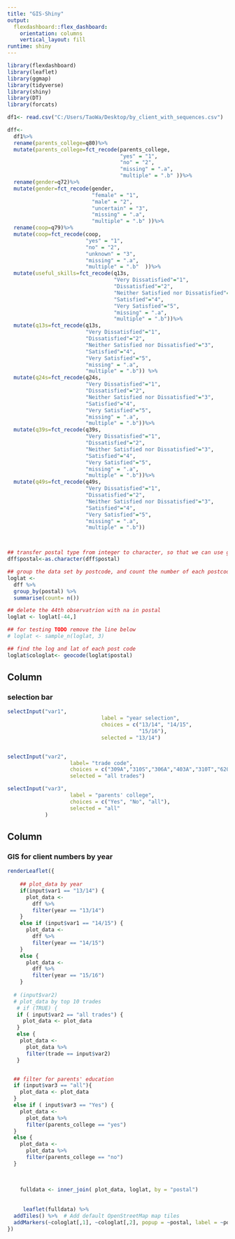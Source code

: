 ---
title: "GIS-Shiny"
output: 
  flexdashboard::flex_dashboard:
    orientation: columns
    vertical_layout: fill
runtime: shiny
---

```{r setup, include=FALSE}
library(flexdashboard)
library(leaflet)
library(ggmap)
library(tidyverse)
library(shiny)
library(DT)
library(forcats)

df1<- read.csv("C:/Users/TaoWa/Desktop/by_client_with_sequences.csv")

dff<-
  df1%>%
  rename(parents_college=q80)%>%
  mutate(parents_college=fct_recode(parents_college, 
                                    "yes" = "1", 
                                    "no" = "2", 
                                    "missing" = ".a", 
                                    "multiple" = ".b" ))%>%
  rename(gender=q72)%>%
  mutate(gender=fct_recode(gender, 
                           "female" = "1", 
                           "male" = "2", 
                           "uncertain" = "3",
                           "missing" = ".a", 
                           "multiple" = ".b" ))%>%
  rename(coop=q79)%>%
  mutate(coop=fct_recode(coop,
                         "yes" = "1", 
                         "no" = "2", 
                         "unknown" = "3",
                         "missing" = ".a", 
                         "multiple" = ".b"  ))%>%
  mutate(useful_skills=fct_recode(q13s,
                                  "Very Dissatisfied"="1",
                                  "Dissatisfied"="2",
                                  "Neither Satisfied nor Dissatisfied"="3",
                                  "Satisfied"="4",
                                  "Very Satisfied"="5",
                                  "missing" = ".a", 
                                  "multiple" = ".b"))%>%
  mutate(q13s=fct_recode(q13s,
                         "Very Dissatisfied"="1",
                         "Dissatisfied"="2",
                         "Neither Satisfied nor Dissatisfied"="3",
                         "Satisfied"="4",
                         "Very Satisfied"="5",
                         "missing" = ".a", 
                         "multiple" = ".b")) %>%
  mutate(q24s=fct_recode(q24s,
                         "Very Dissatisfied"="1",
                         "Dissatisfied"="2",
                         "Neither Satisfied nor Dissatisfied"="3",
                         "Satisfied"="4",
                         "Very Satisfied"="5",
                         "missing" = ".a", 
                         "multiple" = ".b"))%>%
  mutate(q39s=fct_recode(q39s,
                         "Very Dissatisfied"="1",
                         "Dissatisfied"="2",
                         "Neither Satisfied nor Dissatisfied"="3",
                         "Satisfied"="4",
                         "Very Satisfied"="5",
                         "missing" = ".a", 
                         "multiple" = ".b"))%>%
  mutate(q49s=fct_recode(q49s,
                         "Very Dissatisfied"="1",
                         "Dissatisfied"="2",
                         "Neither Satisfied nor Dissatisfied"="3",
                         "Satisfied"="4",
                         "Very Satisfied"="5",
                         "missing" = ".a", 
                         "multiple" = ".b"))



## transfer postal type from integer to character, so that we can use geocode
dff$postal<-as.character(dff$postal)

## group the data set by postcode, and count the number of each postcode
loglat <-
  dff %>%
  group_by(postal) %>%
  summarise(count= n())

## delete the 44th observatrion with na in postal
loglat <- loglat[-44,]

## for testing TODO remove the line below 
# loglat <- sample_n(loglat, 3)

## find the log and lat of each post code
loglat$cologlat<- geocode(loglat$postal)

```

Column {data-width=200}
-----------------------------------------------------------------------

### selection bar

```{r selectbar}
selectInput("var1", 
                              label = "year selection",
                              choices = c("13/14", "14/15",
                                          "15/16"),
                              selected = "13/14")


selectInput("var2",
                    label= "trade code",
                    choices = c("309A","310S","306A","403A","310T","620C","433A","313A","308A","415A", "all trades"),
                    selected = "all trades")

selectInput("var3",
                    label = "parents' college",
                    choices = c("Yes", "No", "all"),
                    selected = "all"
            )
```

Column {data-width=800}
-----------------------------------------------------------------------

### GIS for client numbers by year

```{r}
renderLeaflet({
    
    ## plot_data by year
    if(input$var1 == "13/14") {
      plot_data <- 
        dff %>%
        filter(year == "13/14")
    } 
    else if (input$var1 == "14/15") {
      plot_data <- 
        dff %>%
        filter(year == "14/15")
    }
    else {
      plot_data <- 
        dff %>%
        filter(year == "15/16")
    }
  
  # (input$var2)
  # plot_data by top 10 trades
   # if (TRUE) {
   if ( input$var2 == "all trades") {
     plot_data <- plot_data
   }
   else {
    plot_data <-
      plot_data %>%
      filter(trade == input$var2)
   }


  ## filter for parents' education
  if (input$var3 == "all"){
    plot_data <- plot_data
  }
  else if ( input$var3 == "Yes") {
    plot_data <-
      plot_data %>%
      filter(parents_college == "yes")
  }
  else {
    plot_data <-
      plot_data %>%
      filter(parents_college == "no")
  }
  
  
  
    fulldata <- inner_join( plot_data, loglat, by = "postal")
 
    
     leaflet(fulldata) %>%
  addTiles() %>%  # Add default OpenStreetMap map tiles
  addMarkers(~cologlat[,1], ~cologlat[,2], popup = ~postal, label = ~postal, clusterOptions = markerClusterOptions() )  
})
```


